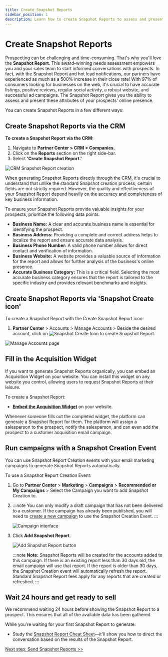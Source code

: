 ```yaml
---
title: Create Snapshot Reports
sidebar_position: 1
description: Learn how to create Snapshot Reports to assess and present attributes of your prospects' online presence.
---
```


# Create Snapshot Reports

Prospecting can be challenging and time-consuming. That's why you'll love the **Snapshot Report**. This award-winning needs assessment empowers you and your sales team to start informed conversations with prospects. In fact, with the Snapshot Report and hot lead notifications, our partners have experienced as much as a 500% increase in their close rate! With 97% of consumers looking for businesses on the web, it's crucial to have accurate listings, positive reviews, regular social activity, a robust website, and successful ad campaigns. The Snapshot Report gives you the ability to assess and present these attributes of your prospects' online presence.

You can create Snapshot Reports in a few different ways:

## Create Snapshot Reports via the CRM

**To create a Snapshot Report via the CRM:**

1. Navigate to **Partner Center > CRM > Companies.**
2. Click on the **Reports** section on the right side-bar.
3. Select **'Create Snapshot Report.'**

![CRM Snapshot Report creation](/img/snapshot-report/snapshot-crm.jpg)

When generating Snapshot Reports directly through the CRM, it's crucial to understand that unlike the standard Snapshot creation process, certain fields are not strictly required. However, the quality and effectiveness of your Snapshot Report depend heavily on the accuracy and completeness of key business information.

To ensure your Snapshot Reports provide valuable insights for your prospects, prioritize the following data points:

- **Business Name:** A clear and accurate business name is essential for identifying the prospect.
- **Business Address:** Providing a complete and correct address helps to localize the report and ensure accurate data analysis.
- **Business Phone Number:** A valid phone number allows for direct contact and verification of information.
- **Business Website:** A website provides a valuable source of information for the report and allows for further analysis of the business's online presence.
- **Accurate Business Category:** This is a critical field. Selecting the most accurate business category ensures that the report is tailored to the specific industry and provides relevant benchmarks and insights.

## Create Snapshot Reports via 'Snapshot Create icon'

To create a Snapshot Report with the Create Snapshot Report icon:

1. **Partner Center** > Accounts > Manage Accounts > Beside the desired account, click on ![Snapshot Create Icon](/img/snapshot-report/snapshot-create-icon.jpg) to create Snapshot Report.

![Manage Accounts page](/img/snapshot-report/manage-accounts.jpg)

## Fill in the Acquisition Widget

If you want to generate Snapshot Reports organically, you can embed an Acquisition Widget on your website. You can install this widget on any website you control, allowing users to request Snapshot Reports at their leisure.

To create a Snapshot Report:

- [**Embed the Acquisition Widget**](/snapshot-report/embed-acquisition-widget) on your website.

Whenever someone fills out the completed widget, the platform can generate a Snapshot Report for them. The platform will assign a salesperson to the prospect, notify the salesperson, and can even add the prospect to a customer acquisition email campaign.

## Run campaigns with a Snapshot Creation Event

You can use Snapshot Report Creation events with your email marketing campaigns to generate Snapshot Reports automatically.

To use a Snapshot Report Creation Event:

1. Go to **Partner Center** > **Marketing** > **Campaigns** > **Recommended or My Campaigns** > Select the Campaign you want to add Snapshot Creation to.
2. 
   :::note
   You can only modify a draft campaign that has not been delivered to a customer. If the campaign has already been published, you will need to [create a new campaign](/marketing/campaigns/create-new-campaign) to use the Snapshot Creation Event.
   :::

   ![Campaign interface](/img/snapshot-report/campaign-interface.jpg)

3. Click **Add Snapshot Report**.

   ![Add Snapshot Report button](/img/snapshot-report/add-snapshot-report.jpg)

   :::note
   **Note:** Snapshot Reports will be created for the accounts added to this campaign. If there is an existing report less than 30 days old, the email campaign will use that report. If the report is older than 30 days, the Snapshot Creation event will automatically refresh the report. Standard Snapshot Report fees apply for any reports that are created or refreshed.
   :::

## Wait 24 hours and get ready to sell

We recommend waiting 24 hours before showing the Snapshot Report to a prospect. This ensures that all of the available data has been gathered.

While you're waiting for your first Snapshot Report to generate:

- Study the [Snapshot Report Cheat Sheet](/snapshot-report/cheat-sheet)—it'll show you how to direct the conversation based on the results of the Snapshot Report.

[Next step: Send Snapshot Reports >>](/snapshot-report/send-snapshot-reports)